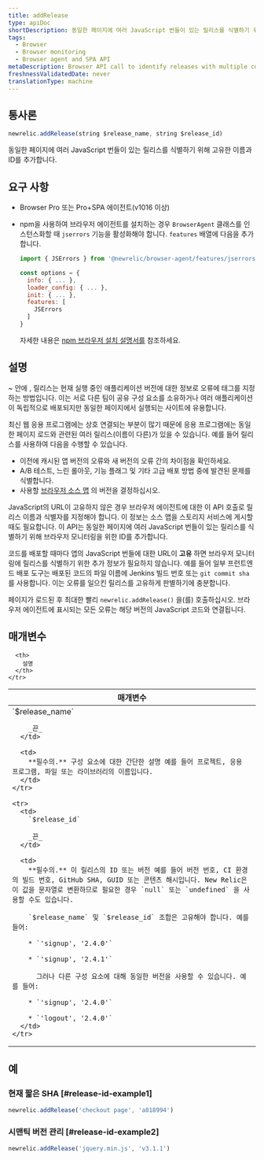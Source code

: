 ```yaml
---
title: addRelease
type: apiDoc
shortDescription: 동일한 페이지에 여러 JavaScript 번들이 있는 릴리스를 식별하기 위해 고유한 이름과 ID를 추가합니다.
tags:
  - Browser
  - Browser monitoring
  - Browser agent and SPA API
metaDescription: Browser API call to identify releases with multiple components on the same page.
freshnessValidatedDate: never
translationType: machine
---
```


## 통사론

```js
newrelic.addRelease(string $release_name, string $release_id)
```

동일한 페이지에 여러 JavaScript 번들이 있는 릴리스를 식별하기 위해 고유한 이름과 ID를 추가합니다.

## 요구 사항

* Browser Pro 또는 Pro+SPA 에이전트(v1016 이상)

* npm을 사용하여 브라우저 에이전트를 설치하는 경우 `BrowserAgent` 클래스를 인스턴스화할 때 `jserrors` 기능을 활성화해야 합니다. `features` 배열에 다음을 추가합니다.

  ```js
  import { JSErrors } from '@newrelic/browser-agent/features/jserrors';

  const options = {
    info: { ... },
    loader_config: { ... },
    init: { ... },
    features: [
      JSErrors
    ]
  }
  ```

  자세한 내용은 [npm 브라우저 설치 설명서를](https://www.npmjs.com/package/@newrelic/browser-agent#new-relic-browser-agent) 참조하세요.

## 설명

~ 안에 <InlinePopover type="browser"/>, 릴리스는 현재 실행 중인 애플리케이션 버전에 대한 정보로 오류에 태그를 지정하는 방법입니다. 이는 서로 다른 팀이 공유 구성 요소를 소유하거나 여러 애플리케이션이 독립적으로 배포되지만 동일한 페이지에서 실행되는 사이트에 유용합니다.

최신 웹 응용 프로그램에는 상호 연결되는 부분이 많기 때문에 응용 프로그램에는 동일한 페이지 로드와 관련된 여러 릴리스(이름이 다른)가 있을 수 있습니다. 예를 들어 릴리스를 사용하여 다음을 수행할 수 있습니다.

* 이전에 캐시된 앱 버전의 오류와 새 버전의 오류 간의 차이점을 확인하세요.
* A/B 테스트, 느린 롤아웃, 기능 플래그 및 기타 고급 배포 방법 중에 발견된 문제를 식별합니다.
* 사용할 [브라우저 소스 맵](/docs/new-relic-browser-source-map-support) 의 버전을 결정하십시오.

JavaScript의 URL이 고유하지 않은 경우 브라우저 에이전트에 대한 이 API 호출로 릴리스 이름과 식별자를 지정해야 합니다. 이 정보는 소스 맵을 스토리지 서비스에 게시할 때도 필요합니다. 이 API는 동일한 페이지에 여러 JavaScript 번들이 있는 릴리스를 식별하기 위해 브라우저 모니터링을 위한 ID를 추가합니다.

코드를 배포할 때마다 앱의 JavaScript 번들에 대한 URL이 **고유** 하면 브라우저 모니터링에 릴리스를 식별하기 위한 추가 정보가 필요하지 않습니다. 예를 들어 일부 프런트엔드 배포 도구는 배포된 코드의 파일 이름에 Jenkins 빌드 번호 또는 `git commit sha` 를 사용합니다. 이는 오류를 일으킨 릴리스를 고유하게 판별하기에 충분합니다.

페이지가 로드된 후 최대한 빨리 `newrelic.addRelease()` 을(를) 호출하십시오. 브라우저 에이전트에 표시되는 모든 오류는 해당 버전의 JavaScript 코드와 연결됩니다.

## 매개변수

<table>
  <thead>
    <tr>
      <th width="25%">
        매개변수
      </th>

      <th>
        설명
      </th>
    </tr>
  </thead>

  <tbody>
    <tr>
      <td>
        `$release_name`

        _끈_
      </td>

      <td>
        **필수의.** 구성 요소에 대한 간단한 설명 예를 들어 프로젝트, 응용 프로그램, 파일 또는 라이브러리의 이름입니다.
      </td>
    </tr>

    <tr>
      <td>
        `$release_id`

        _끈_
      </td>

      <td>
        **필수의.** 이 릴리스의 ID 또는 버전 예를 들어 버전 번호, CI 환경의 빌드 번호, GitHub SHA, GUID 또는 콘텐츠 해시입니다. New Relic은 이 값을 문자열로 변환하므로 필요한 경우 `null` 또는 `undefined` 을 사용할 수도 있습니다.

        `$release_name` 및 `$release_id` 조합은 고유해야 합니다. 예를 들어:

        * `'signup', '2.4.0'`

        * `'signup', '2.4.1'`

          그러나 다른 구성 요소에 대해 동일한 버전을 사용할 수 있습니다. 예를 들어:

        * `'signup', '2.4.0'`

        * `'logout', '2.4.0'`
      </td>
    </tr>
  </tbody>
</table>

## 예

### 현재 짧은 SHA [#release-id-example1]

```js
newrelic.addRelease('checkout page', 'a818994')
```

### 시맨틱 버전 관리 [#release-id-example2]

```js
newrelic.addRelease('jquery.min.js', 'v3.1.1')
```